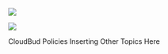 <img
  className="block dark:hidden"
  src="/logo/cloudbud-color.svg"
/>

<img
  className="hidden dark:block"
  src="/logo/cloudbud-color.svg"
/>

<CardGroup cols={2}>
  <Card title="Policies" icon="file-contract" href="https://docs.cloudbud.com/policies/">
    CloudBud Policies
  </Card>
  <Card title="Other Topics" icon="dice" href="https://docs.cloudbud.com/">
    Inserting Other Topics Here
  </Card>
</CardGroup>